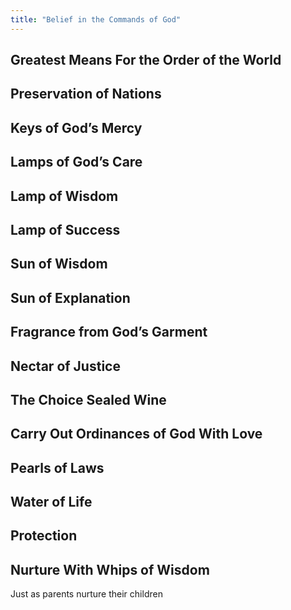 ```yaml
---
title: "Belief in the Commands of God"
---
```


## Greatest Means For the Order of the World

## Preservation of Nations

## Keys of God's Mercy

## Lamps of God's Care

## Lamp of Wisdom

## Lamp of Success

## Sun of Wisdom

## Sun of Explanation

## Fragrance from God's Garment

## Nectar of Justice

## The Choice Sealed Wine

## Carry Out Ordinances of God With Love

## Pearls of Laws

## Water of Life

## Protection

## Nurture With Whips of Wisdom

Just as parents nurture their children

